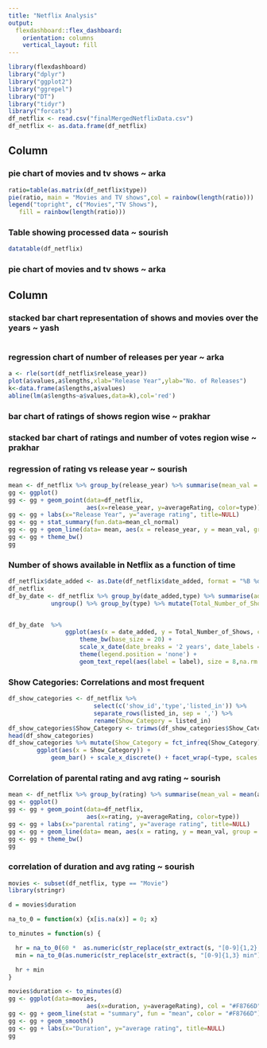 ```yaml
---
title: "Netflix Analysis"
output: 
  flexdashboard::flex_dashboard:
    orientation: columns
    vertical_layout: fill
---
```


```r
library(flexdashboard)
library("dplyr")
library("ggplot2")
library("ggrepel")
library("DT")
library("tidyr")
library("forcats")
df_netflix <- read.csv("finalMergedNetflixData.csv")
df_netflix <- as.data.frame(df_netflix)
```

Column {data-width=350}
-----------------------------------------------------------------------

### pie chart of movies and tv shows ~ arka
```r
ratio=table(as.matrix(df_netflix$type))
pie(ratio, main = "Movies and TV shows",col = rainbow(length(ratio)))
legend("topright", c("Movies","TV Shows"),
   fill = rainbow(length(ratio)))

```

### Table showing processed data ~ sourish

```r
datatable(df_netflix)
```

### pie chart of movies and tv shows ~ arka

Column {data-width=500}
-----------------------------------------------------------------------
### stacked bar chart representation of shows and movies over the years ~ yash

```r

```


### regression chart of number of releases per year ~ arka

```r
a <- rle(sort(df_netflix$release_year))
plot(a$values,a$lengths,xlab="Release Year",ylab="No. of Releases")
k<-data.frame(a$lengths,a$values)
abline(lm(a$lengths~a$values,data=k),col='red') 


```

### bar chart of ratings of shows region wise ~ prakhar

### stacked bar chart of ratings and number of votes region wise ~ prakhar

### regression of rating vs release year ~ sourish
```r
mean <- df_netflix %>% group_by(release_year) %>% summarise(mean_val = mean(averageRating))
gg <- ggplot()
gg <- gg + geom_point(data=df_netflix,
                      aes(x=release_year, y=averageRating, color=type))
gg <- gg + labs(x="Release Year", y="average rating", title=NULL)
gg <- gg + stat_summary(fun.data=mean_cl_normal)
gg <- gg + geom_line(data= mean, aes(x = release_year, y = mean_val, group = 1))
gg <- gg + theme_bw()
gg
```

### Number of shows available in Netflix as a function of time
```r
df_netflix$date_added <- as.Date(df_netflix$date_added, format = "%B %d, %Y")
df_netflix
df_by_date <- df_netflix %>% group_by(date_added,type) %>% summarise(addedToday = n()) %>% 
            ungroup() %>% group_by(type) %>% mutate(Total_Number_of_Shows = cumsum(addedToday), label = if_else(date_added == max(date_added,na.rm = T), as.character(type), NA_character_))


df_by_date  %>% 
                ggplot(aes(x = date_added, y = Total_Number_of_Shows, color = type)) + geom_line(size = 2) + 
                    theme_bw(base_size = 20) + 
                    scale_x_date(date_breaks = '2 years', date_labels = "%Y") + 
                    theme(legend.position = 'none') +
                    geom_text_repel(aes(label = label), size = 8,na.rm = TRUE, nudge_y = 100)

```

### Show Categories: Correlations and most frequent

``` r
df_show_categories <- df_netflix %>% 
                        select(c('show_id','type','listed_in')) %>% 
                        separate_rows(listed_in, sep = ',') %>%
                        rename(Show_Category = listed_in)
df_show_categories$Show_Category <- trimws(df_show_categories$Show_Category)
head(df_show_categories)
df_show_categories %>% mutate(Show_Category = fct_infreq(Show_Category)) %>% 
        ggplot(aes(x = Show_Category)) + 
            geom_bar() + scale_x_discrete() + facet_wrap(~type, scales = 'free_x') + coord_cartesian(xlim = c(1,20)) + theme(axis.text.x=element_text(angle=90,hjust=1,vjust=0.5))
```

### Correlation of parental rating and avg rating ~ sourish
```r
mean <- df_netflix %>% group_by(rating) %>% summarise(mean_val = mean(averageRating))
gg <- ggplot()
gg <- gg + geom_point(data=df_netflix,
                      aes(x=rating, y=averageRating, color=type))
gg <- gg + labs(x="parental rating", y="average rating", title=NULL)
gg <- gg + geom_line(data= mean, aes(x = rating, y = mean_val, group = 1))
gg <- gg + theme_bw()
gg
```

### correlation of duration and avg rating ~ sourish
```r
movies <- subset(df_netflix, type == "Movie")
library(stringr)

d = movies$duration

na_to_0 = function(x) {x[is.na(x)] = 0; x}

to_minutes = function(s) {

  hr = na_to_0(60 *  as.numeric(str_replace(str_extract(s, "[0-9]{1,2} h"), " h", "")))
  min = na_to_0(as.numeric(str_replace(str_extract(s, "[0-9]{1,3} min"), " min", "")))

  hr + min
}

movies$duration <- to_minutes(d) 
gg <- ggplot(data=movies,
                      aes(x=duration, y=averageRating), col = "#F8766D")
gg <- gg + geom_line(stat = "summary", fun = "mean", color = "#F8766D")
gg <- gg + geom_smooth()
gg <- gg + labs(x="Duration", y="average rating", title=NULL)
gg
```